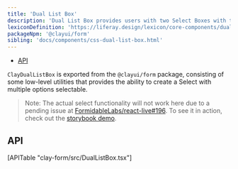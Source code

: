 ```yaml
---
title: 'Dual List Box'
description: 'Dual List Box provides users with two Select Boxes with the ability to move items between lists.'
lexiconDefinition: 'https://liferay.design/lexicon/core-components/dual-listbox/'
packageNpm: '@clayui/form'
sibling: 'docs/components/css-dual-list-box.html'
---
```


<div class="nav-toc-absolute">
<div class="nav-toc">

-   [API](#api)

</div>
</div>


`ClayDualListBox` is exported from the `@clayui/form` package, consisting of some low-level utilities that provides the ability to create a Select with multiple options selectable.

> Note: The actual select functionality will not work here due to a pending issue at [FormidableLabs/react-live#196](https://github.com/FormidableLabs/react-live/issues/196). To see it in action, check out the [storybook demo](https://storybook.clayui.com/?path=/story/components-clayduallistbox--default).

<DualListBox />

## API

<div>[APITable "clay-form/src/DualListBox.tsx"]</div>
